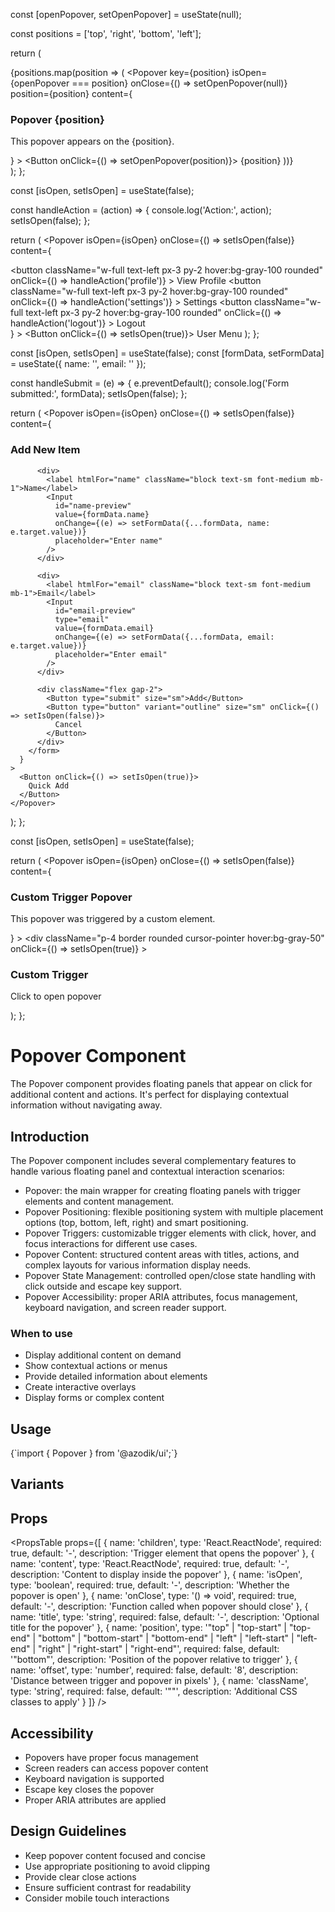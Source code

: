 
  const [openPopover, setOpenPopover] = useState(null);

  const positions = ['top', 'right', 'bottom', 'left'];

  return (
    <div className="flex gap-4">
      {positions.map(position => (
        <Popover
          key={position}
          isOpen={openPopover === position}
          onClose={() => setOpenPopover(null)}
          position={position}
          content={
            <div className="p-4">
              <h3 className="font-semibold mb-2">Popover {position}</h3>
              <p>This popover appears on the {position}.</p>
            </div>
          }
        >
          <Button onClick={() => setOpenPopover(position)}>
            {position}
          </Button>
        </Popover>
      ))}
    </div>
  );
};

  const [isOpen, setIsOpen] = useState(false);

  const handleAction = (action) => {
    console.log('Action:', action);
    setIsOpen(false);
  };

  return (
    <Popover
      isOpen={isOpen}
      onClose={() => setIsOpen(false)}
      content={
        <div className="p-2">
          <button
            className="w-full text-left px-3 py-2 hover:bg-gray-100 rounded"
            onClick={() => handleAction('profile')}
          >
            View Profile
          </button>
          <button
            className="w-full text-left px-3 py-2 hover:bg-gray-100 rounded"
            onClick={() => handleAction('settings')}
          >
            Settings
          </button>
          <button
            className="w-full text-left px-3 py-2 hover:bg-gray-100 rounded"
            onClick={() => handleAction('logout')}
          >
            Logout
          </button>
        </div>
      }
    >
      <Button onClick={() => setIsOpen(true)}>
        User Menu
      </Button>
    </Popover>
  );
};

  const [isOpen, setIsOpen] = useState(false);
  const [formData, setFormData] = useState({ name: '', email: '' });

  const handleSubmit = (e) => {
    e.preventDefault();
    console.log('Form submitted:', formData);
    setIsOpen(false);
  };

  return (
    <Popover
      isOpen={isOpen}
      onClose={() => setIsOpen(false)}
      content={
        <form onSubmit={handleSubmit} className="p-4 space-y-4 w-64">
          <h3 className="font-semibold">Add New Item</h3>
          
          <div>
            <label htmlFor="name" className="block text-sm font-medium mb-1">Name</label>
            <Input
              id="name-preview"
              value={formData.name}
              onChange={(e) => setFormData({...formData, name: e.target.value})}
              placeholder="Enter name"
            />
          </div>
          
          <div>
            <label htmlFor="email" className="block text-sm font-medium mb-1">Email</label>
            <Input
              id="email-preview"
              type="email"
              value={formData.email}
              onChange={(e) => setFormData({...formData, email: e.target.value})}
              placeholder="Enter email"
            />
          </div>
          
          <div className="flex gap-2">
            <Button type="submit" size="sm">Add</Button>
            <Button type="button" variant="outline" size="sm" onClick={() => setIsOpen(false)}>
              Cancel
            </Button>
          </div>
        </form>
      }
    >
      <Button onClick={() => setIsOpen(true)}>
        Quick Add
      </Button>
    </Popover>
  );
};

  const [isOpen, setIsOpen] = useState(false);

  return (
    <Popover
      isOpen={isOpen}
      onClose={() => setIsOpen(false)}
      content={
        <div className="p-4">
          <h3 className="font-semibold mb-2">Custom Trigger Popover</h3>
          <p>This popover was triggered by a custom element.</p>
        </div>
      }
    >
      <div
        className="p-4 border rounded cursor-pointer hover:bg-gray-50"
        onClick={() => setIsOpen(true)}
      >
        <h3 className="font-semibold">Custom Trigger</h3>
        <p className="text-sm text-gray-500">Click to open popover</p>
      </div>
    </Popover>
  );
};

# Popover Component

The Popover component provides floating panels that appear on click for additional content and actions. It's perfect for displaying contextual information without navigating away.

## Introduction

The Popover component includes several complementary features to handle various floating panel and contextual interaction scenarios:

- Popover: the main wrapper for creating floating panels with trigger elements and content management.
- Popover Positioning: flexible positioning system with multiple placement options (top, bottom, left, right) and smart positioning.
- Popover Triggers: customizable trigger elements with click, hover, and focus interactions for different use cases.
- Popover Content: structured content areas with titles, actions, and complex layouts for various information display needs.
- Popover State Management: controlled open/close state handling with click outside and escape key support.
- Popover Accessibility: proper ARIA attributes, focus management, keyboard navigation, and screen reader support.

### When to use
- Display additional content on demand
- Show contextual actions or menus
- Provide detailed information about elements
- Create interactive overlays
- Display forms or complex content

## Usage

<CodeBlock language="tsx">
{`import { Popover } from '@azodik/ui';`}
</CodeBlock>

## Variants

<ComponentRenderer componentName="popover" />

## Props

<PropsTable props={[
  {
    name: 'children',
    type: 'React.ReactNode',
    required: true,
    default: '-',
    description: 'Trigger element that opens the popover'
  },
  {
    name: 'content',
    type: 'React.ReactNode',
    required: true,
    default: '-',
    description: 'Content to display inside the popover'
  },
  {
    name: 'isOpen',
    type: 'boolean',
    required: true,
    default: '-',
    description: 'Whether the popover is open'
  },
  {
    name: 'onClose',
    type: '() => void',
    required: true,
    default: '-',
    description: 'Function called when popover should close'
  },
  {
    name: 'title',
    type: 'string',
    required: false,
    default: '-',
    description: 'Optional title for the popover'
  },
  {
    name: 'position',
    type: '"top" | "top-start" | "top-end" | "bottom" | "bottom-start" | "bottom-end" | "left" | "left-start" | "left-end" | "right" | "right-start" | "right-end"',
    required: false,
    default: '"bottom"',
    description: 'Position of the popover relative to trigger'
  },
  {
    name: 'offset',
    type: 'number',
    required: false,
    default: '8',
    description: 'Distance between trigger and popover in pixels'
  },
  {
    name: 'className',
    type: 'string',
    required: false,
    default: '""',
    description: 'Additional CSS classes to apply'
  }
]} />

## Accessibility

- Popovers have proper focus management
- Screen readers can access popover content
- Keyboard navigation is supported
- Escape key closes the popover
- Proper ARIA attributes are applied

## Design Guidelines

- Keep popover content focused and concise
- Use appropriate positioning to avoid clipping
- Provide clear close actions
- Ensure sufficient contrast for readability
- Consider mobile touch interactions
